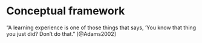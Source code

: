 # Conceptual framework

“A learning experience is one of those things that says, 'You know that thing you just did? Don't do that.” [@Adams2002]

\lipsum[21-40]
